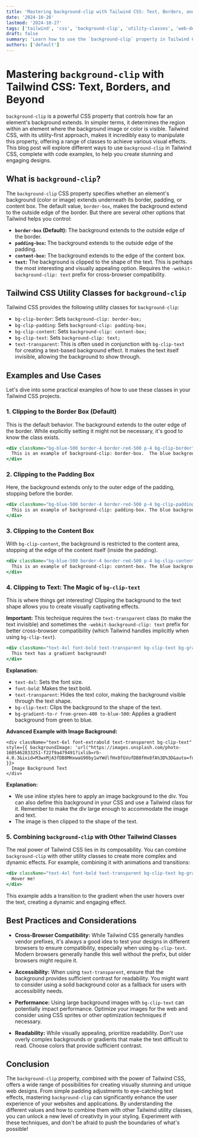 ```yaml
---
title: 'Mastering background-clip with Tailwind CSS: Text, Borders, and Beyond'
date: '2024-10-26'
lastmod: '2024-10-27'
tags: ['tailwind', 'css', 'background-clip', 'utility-classes', 'web-development', 'frontend', 'styling']
draft: false
summary: 'Learn how to use the `background-clip` property in Tailwind CSS to precisely control how background images and colors extend within an element, including clipping to text, borders, and padding boxes.  This guide provides code examples and best practices for creating visually stunning and unique designs with Tailwind.'
authors: ['default']
---
```


# Mastering `background-clip` with Tailwind CSS: Text, Borders, and Beyond

`background-clip` is a powerful CSS property that controls how far an element's background extends.  In simpler terms, it determines the region within an element where the background image or color is visible.  Tailwind CSS, with its utility-first approach, makes it incredibly easy to manipulate this property, offering a range of classes to achieve various visual effects. This blog post will explore different ways to use `background-clip` in Tailwind CSS, complete with code examples, to help you create stunning and engaging designs.

## What is `background-clip`?

The `background-clip` CSS property specifies whether an element's background (color or image) extends underneath its border, padding, or content box. The default value, `border-box`, makes the background extend to the outside edge of the border. But there are several other options that Tailwind helps you control:

*   **`border-box` (Default):** The background extends to the outside edge of the border.
*   **`padding-box`:** The background extends to the outside edge of the padding.
*   **`content-box`:** The background extends to the edge of the content box.
*   **`text`:**  The background is clipped to the shape of the text. This is perhaps the most interesting and visually appealing option. Requires the `-webkit-background-clip: text` prefix for cross-browser compatibility.

## Tailwind CSS Utility Classes for `background-clip`

Tailwind CSS provides the following utility classes for `background-clip`:

*   `bg-clip-border`:  Sets `background-clip: border-box;`
*   `bg-clip-padding`: Sets `background-clip: padding-box;`
*   `bg-clip-content`: Sets `background-clip: content-box;`
*   `bg-clip-text`: Sets `background-clip: text;`
*   `text-transparent`: This is often used in conjunction with `bg-clip-text` for creating a text-based background effect.  It makes the text itself invisible, allowing the background to show through.

## Examples and Use Cases

Let's dive into some practical examples of how to use these classes in your Tailwind CSS projects.

### 1. Clipping to the Border Box (Default)

This is the default behavior. The background extends to the outer edge of the border.  While explicitly setting it might not be necessary, it's good to know the class exists.

```jsx
<div className="bg-blue-500 border-4 border-red-500 p-4 bg-clip-border">
  This is an example of background-clip: border-box.  The blue background extends to the outer edge of the red border.
</div>
```

### 2. Clipping to the Padding Box

Here, the background extends only to the outer edge of the padding, stopping before the border.

```jsx
<div className="bg-blue-500 border-4 border-red-500 p-4 bg-clip-padding">
  This is an example of background-clip: padding-box. The blue background extends to the padding, but not the border.
</div>
```

### 3. Clipping to the Content Box

With `bg-clip-content`, the background is restricted to the content area, stopping at the edge of the content itself (inside the padding).

```jsx
<div className="bg-blue-500 border-4 border-red-500 p-4 bg-clip-content">
  This is an example of background-clip: content-box. The blue background only fills the text area and no padding or border.
</div>
```

### 4. Clipping to Text: The Magic of `bg-clip-text`

This is where things get interesting!  Clipping the background to the text shape allows you to create visually captivating effects.

**Important:** This technique requires the `text-transparent` class (to make the text invisible) and sometimes the `-webkit-background-clip: text` prefix for better cross-browser compatibility (which Tailwind handles implicitly when using `bg-clip-text`).

```jsx
<div className="text-4xl font-bold text-transparent bg-clip-text bg-gradient-to-r from-green-400 to-blue-500">
  This text has a gradient background!
</div>

```

**Explanation:**

*   `text-4xl`:  Sets the font size.
*   `font-bold`:  Makes the text bold.
*   `text-transparent`:  Hides the text color, making the background visible through the text shape.
*   `bg-clip-text`: Clips the background to the shape of the text.
*   `bg-gradient-to-r from-green-400 to-blue-500`:  Applies a gradient background from green to blue.

**Advanced Example with Image Background:**

```plaintext
<div className="text-6xl font-extrabold text-transparent bg-clip-text" style={{ backgroundImage: 'url("https://images.unsplash.com/photo-1605462833251-f22f9a479491?ixlib=rb-4.0.3&ixid=M3wxMjA3fDB8MHxwaG90by1wYWdlfHx8fGVufDB8fHx8fA%3D%3D&auto=format&fit=crop&w=2070&q=80")' }}>
  Image Background Text
</div>
```

**Explanation:**

*   We use inline styles here to apply an image background to the div. You can also define this background in your CSS and use a Tailwind class for it.  Remember to make the div large enough to accommodate the image and text.
*   The image is then clipped to the shape of the text.

### 5. Combining `background-clip` with Other Tailwind Classes

The real power of Tailwind CSS lies in its composability.  You can combine `background-clip` with other utility classes to create more complex and dynamic effects. For example, combining it with animations and transitions:

```jsx
<div className="text-4xl font-bold text-transparent bg-clip-text bg-gradient-to-r from-red-500 to-yellow-500 hover:from-green-500 hover:to-blue-500 transition-all duration-500">
  Hover me!
</div>
```

This example adds a transition to the gradient when the user hovers over the text, creating a dynamic and engaging effect.

## Best Practices and Considerations

*   **Cross-Browser Compatibility:**  While Tailwind CSS generally handles vendor prefixes, it's always a good idea to test your designs in different browsers to ensure compatibility, especially when using `bg-clip-text`. Modern browsers generally handle this well without the prefix, but older browsers might require it.

*   **Accessibility:** When using `text-transparent`, ensure that the background provides sufficient contrast for readability. You might want to consider using a solid background color as a fallback for users with accessibility needs.

*   **Performance:** Using large background images with `bg-clip-text` can potentially impact performance. Optimize your images for the web and consider using CSS sprites or other optimization techniques if necessary.

*   **Readability:** While visually appealing, prioritize readability.  Don't use overly complex backgrounds or gradients that make the text difficult to read. Choose colors that provide sufficient contrast.

## Conclusion

The `background-clip` property, combined with the power of Tailwind CSS, offers a wide range of possibilities for creating visually stunning and unique web designs. From simple padding adjustments to eye-catching text effects, mastering `background-clip` can significantly enhance the user experience of your websites and applications. By understanding the different values and how to combine them with other Tailwind utility classes, you can unlock a new level of creativity in your styling.  Experiment with these techniques, and don't be afraid to push the boundaries of what's possible!